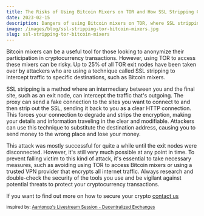 ```yaml
---
title: The Risks of Using Bitcoin Mixers on TOR and How SSL Stripping Can Put You in Danger
date: 2023-02-15
description: Dangers of using Bitcoin mixers on TOR, where SSL stripping can intercept traffic and lead to the loss of money
image: /images/blog/ssl-stripping-tor-bitcoin-mixers.jpg
slug: ssl-stripping-tor-bitcoin-mixers
---
```


Bitcoin mixers can be a useful tool for those looking to anonymize their participation in cryptocurrency transactions. However, using TOR to access these mixers can be risky. Up to 25% of all TOR exit nodes have been taken over by attackers who are using a technique called SSL stripping to intercept traffic to specific destinations, such as Bitcoin mixers.

SSL stripping is a method where an intermediary between you and the final site, such as an exit node, can intercept the traffic that's outgoing. The proxy can send a fake connection to the sites you want to connect to and then strip out the SSL, sending it back to you as a clear HTTP connection. This forces your connection to degrade and strips the encryption, making your details and information traveling in the clear and modifiable. Attackers can use this technique to substitute the destination address, causing you to send money to the wrong place and lose your money.

This attack was mostly successful for quite a while until the exit nodes were disconnected. However, it's still very much possible at any point in time. To prevent falling victim to this kind of attack, it's essential to take necessary measures, such as avoiding using TOR to access Bitcoin mixers or using a trusted VPN provider that encrypts all internet traffic. Always research and double-check the security of the tools you use and be vigilant against potential threats to protect your cryptocurrency transactions.

If you want to find out more on how to secure your crypto
[contact us](/contact)

<small>inspired by: [Aantonop's Livestream Session - Decentralized Exchanges](https://www.youtube.com/live/ugPa1r2OdIU?feature=share)</small>










